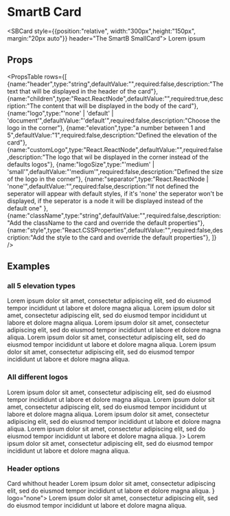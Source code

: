 
<Meta title="Overview|Components/SB/Card" />

# SmartB Card


<SBCard style={{position:"relative", width:"300px",height:"150px", margin:"20px auto"}} header="The SmartB SmallCard">
    <Typography variant="body2" color="textSecondary" component="p" align="center">
        Lorem ipsum
    </Typography>
</SBCard>


## Props

<PropsTable 
rows={[
    {name:"header",type:"string",defaultValue:"",required:false,description:"The text that will be displayed in the header of the card"},
    {name:"children",type:"React.ReactNode",defaultValue:"",required:true,description:"The content that will be displayed in the body of the card"},
    {name:"logo",type:"'none' | 'default' | 'document'",defaultValue:"'default'",required:false,description:"Choose the logo in the corner"},
    {name:"elevation",type:"a number between 1 and 5",defaultValue:"1",required:false,description:"Defined the elevation of the card"},
    {name:"customLogo",type:"React.ReactNode",defaultValue:"",required:false,description:"The logo that wil be displayed in the corner instead of the defaults logos"},
    {name:"logoSize",type:"'medium' | 'small'",defaultValue:"'medium'",required:false,description:"Defined the size of the logo in the corner"},
    {name:"separator",type:"React.ReactNode | 'none'",defaultValue:"",required:false,description:"If not defined the seperator will appear with default styles, if it's 'none' the seperator won't be displayed, if the seperator is a node it will be displayed instead of the default one" },
    {name:"className",type:"string",defaultValue:"",required:false,description:"Add the className to the card and override the default properties"},
    {name:"style",type:"React.CSSProperties",defaultValue:"",required:false,description:"Add the style to the card and override the default properties"},
]} />

## Examples

### all 5 elevation types 
<Preview>
    <SBCard style={{position:"relative", width:"300px", margin:"20px"}} header="elevation 1">
        <Typography variant="body2" color="textSecondary" component="p" align="center" elevation={1}>
            Lorem ipsum dolor sit amet, consectetur adipiscing elit, sed do eiusmod tempor incididunt ut labore et dolore magna aliqua.
        </Typography>
    </SBCard>
    <SBCard style={{position:"relative", width:"300px", margin:"20px"}} header="elevation 2" elevation={2}>
        <Typography variant="body2" color="textSecondary" component="p" align="center">
            Lorem ipsum dolor sit amet, consectetur adipiscing elit, sed do eiusmod tempor incididunt ut labore et dolore magna aliqua.
        </Typography>
    </SBCard>
    <SBCard style={{position:"relative", width:"300px", margin:"20px"}} header="elevation 3" elevation={3}>
        <Typography variant="body2" color="textSecondary" component="p" align="center">
            Lorem ipsum dolor sit amet, consectetur adipiscing elit, sed do eiusmod tempor incididunt ut labore et dolore magna aliqua.
        </Typography>
    </SBCard>
    <SBCard style={{position:"relative", width:"300px", margin:"20px"}} header="elevation 4" elevation={4}>
        <Typography variant="body2" color="textSecondary" component="p" align="center">
            Lorem ipsum dolor sit amet, consectetur adipiscing elit, sed do eiusmod tempor incididunt ut labore et dolore magna aliqua.
        </Typography>
    </SBCard>
    <SBCard style={{position:"relative", width:"300px", margin:"20px"}} header="elevation 5" elevation={5}>
        <Typography variant="body2" color="textSecondary" component="p" align="center">
            Lorem ipsum dolor sit amet, consectetur adipiscing elit, sed do eiusmod tempor incididunt ut labore et dolore magna aliqua.
        </Typography>
    </SBCard>
</Preview>

### All different logos

<Preview>
    <SBCard style={{position:"relative", width:"300px", margin:"20px"}} header="Default logo">
        <Typography variant="body2" color="textSecondary" component="p" align="center">
            Lorem ipsum dolor sit amet, consectetur adipiscing elit, sed do eiusmod tempor incididunt ut labore et dolore magna aliqua.
        </Typography>
    </SBCard>
    <SBCard style={{position:"relative", width:"300px", margin:"20px"}} header="Document logo" logo="document">
        <Typography variant="body2" color="textSecondary" component="p" align="center">
            Lorem ipsum dolor sit amet, consectetur adipiscing elit, sed do eiusmod tempor incididunt ut labore et dolore magna aliqua.
        </Typography>
    </SBCard>
    <SBCard style={{position:"relative", width:"300px", margin:"20px"}} header="small logo" logoSize="small">
        <Typography variant="body2" color="textSecondary" component="p" align="center">
            Lorem ipsum dolor sit amet, consectetur adipiscing elit, sed do eiusmod tempor incididunt ut labore et dolore magna aliqua.
        </Typography>
    </SBCard>
    <SBCard style={{position:"relative", width:"300px", margin:"20px"}} header="whithout logo" logo="none">
        <Typography variant="body2" color="textSecondary" component="p" align="center">
            Lorem ipsum dolor sit amet, consectetur adipiscing elit, sed do eiusmod tempor incididunt ut labore et dolore magna aliqua.
        </Typography>
    </SBCard>
    <SBCard style={{position:"relative", width:"300px", margin:"20px"}} header="custom logo" logoSize="small" customLogo={<AccountCircle style={{width:"40px", height:"40px"}}/>}>
        <Typography variant="body2" color="textSecondary" component="p" align="center">
            Lorem ipsum dolor sit amet, consectetur adipiscing elit, sed do eiusmod tempor incididunt ut labore et dolore magna aliqua.
        </Typography>
    </SBCard>
</Preview>

### Header options

<Preview>
    <SBCard style={{position:"relative", width:"300px", margin:"20px"}} logo="none">
        <Typography variant="body2" color="textSecondary" component="p" align="center">
            Card whithout header
        </Typography>
    </SBCard>
    <SBCard style={{position:"relative", width:"300px", margin:"20px"}} header="Card whithout seperator" separator="none" logo="none">
        <Typography variant="body2" color="textSecondary" component="p" align="center">
            Lorem ipsum dolor sit amet, consectetur adipiscing elit, sed do eiusmod tempor incididunt ut labore et dolore magna aliqua.
        </Typography>
    </SBCard>
     <SBCard style={{position:"relative", width:"300px", margin:"20px"}} header="Card whith a custom seperator" separator={<div style={{background:"aqua",height: "1px",width: "60%", position: 'absolute', left:"20%"}}></div>} logo="none">
        <Typography variant="body2" color="textSecondary" component="p" align="center">
            Lorem ipsum dolor sit amet, consectetur adipiscing elit, sed do eiusmod tempor incididunt ut labore et dolore magna aliqua.
        </Typography>
    </SBCard>
</Preview>